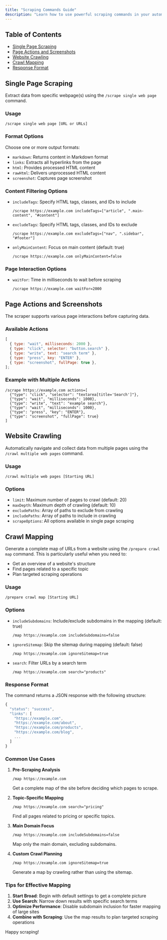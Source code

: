 ```yaml
---
title: "Scraping Commands Guide"
description: "Learn how to use powerful scraping commands in your automations"
---
```


## Table of Contents

- [Single Page Scraping](#single-page-scraping)
- [Page Actions and Screenshots](#page-actions-and-screenshots)
- [Website Crawling](#website-crawling)
- [Crawl Mapping](#crawl-mapping)
- [Response Format](#response-format)

## Single Page Scraping

Extract data from specific webpage(s) using the `/scrape single web page` command.

### Usage

```
/scrape single web page [URL or URLs]
```

### Format Options

Choose one or more output formats:

- `markdown`: Returns content in Markdown format
- `links`: Extracts all hyperlinks from the page
- `html`: Provides processed HTML content
- `rawHtml`: Delivers unprocessed HTML content
- `screenshot`: Captures page screenshot

### Content Filtering Options

- `includeTags`: Specify HTML tags, classes, and IDs to include

  ```
  /scrape https://example.com includeTags=["article", ".main-content", "#content"]
  ```

- `excludeTags`: Specify HTML tags, classes, and IDs to exclude

  ```
  /scrape https://example.com excludeTags=["nav", ".sidebar", "#footer"]
  ```

- `onlyMainContent`: Focus on main content (default: true)
  ```
  /scrape https://example.com onlyMainContent=false
  ```

### Page Interaction Options

- `waitFor`: Time in milliseconds to wait before scraping
  ```
  /scrape https://example.com waitFor=2000
  ```

## Page Actions and Screenshots

The scraper supports various page interactions before capturing data.

### Available Actions

```javascript
[
  { type: "wait", milliseconds: 2000 },
  { type: "click", selector: "button.search" },
  { type: "write", text: "search term" },
  { type: "press", key: "ENTER" },
  { type: "screenshot", fullPage: true },
];
```

### Example with Multiple Actions

```
/scrape https://example.com actions=[
  {"type": "click", "selector": "textarea[title='Search']"},
  {"type": "wait", "milliseconds": 1000},
  {"type": "write", "text": "example search"},
  {"type": "wait", "milliseconds": 1000},
  {"type": "press", "key": "ENTER"},
  {"type": "screenshot", "fullPage": true}
]
```

## Website Crawling

Automatically navigate and collect data from multiple pages using the `/crawl multiple web pages` command.

### Usage

```
/crawl multiple web pages [Starting URL]
```

### Options

- `limit`: Maximum number of pages to crawl (default: 20)
- `maxDepth`: Maximum depth of crawling (default: 10)
- `excludePaths`: Array of paths to exclude from crawling
- `includePaths`: Array of paths to include in crawling
- `scrapeOptions`: All options available in single page scraping

## Crawl Mapping

Generate a complete map of URLs from a website using the `/prepare crawl map` command. This is particularly useful when you need to:

- Get an overview of a website's structure
- Find pages related to a specific topic
- Plan targeted scraping operations

### Usage

```
/prepare crawl map [Starting URL]
```

### Options

- `includeSubdomains`: Include/exclude subdomains in the mapping (default: true)

  ```
  /map https://example.com includeSubdomains=false
  ```

- `ignoreSitemap`: Skip the sitemap during mapping (default: false)

  ```
  /map https://example.com ignoreSitemap=true
  ```

- `search`: Filter URLs by a search term
  ```
  /map https://example.com search="products"
  ```

### Response Format

The command returns a JSON response with the following structure:

```javascript
{
  "status": "success",
  "links": [
    "https://example.com",
    "https://example.com/about",
    "https://example.com/products",
    "https://example.com/blog",
    ...
  ]
}
```

### Common Use Cases

1. **Pre-Scraping Analysis**

   ```
   /map https://example.com
   ```

   Get a complete map of the site before deciding which pages to scrape.

2. **Topic-Specific Mapping**

   ```
   /map https://example.com search="pricing"
   ```

   Find all pages related to pricing or specific topics.

3. **Main Domain Focus**

   ```
   /map https://example.com includeSubdomains=false
   ```

   Map only the main domain, excluding subdomains.

4. **Custom Crawl Planning**
   ```
   /map https://example.com ignoreSitemap=true
   ```
   Generate a map by crawling rather than using the sitemap.

### Tips for Effective Mapping

1. **Start Broad**: Begin with default settings to get a complete picture
2. **Use Search**: Narrow down results with specific search terms
3. **Optimize Performance**: Disable subdomain inclusion for faster mapping of large sites
4. **Combine with Scraping**: Use the map results to plan targeted scraping operations

Happy scraping!
